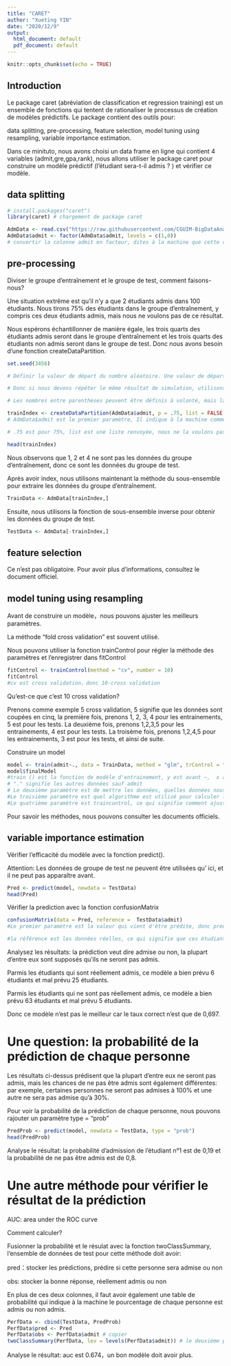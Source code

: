 ---
title: "CARET"
author: "Xueting YIN"
date: "2020/12/9"
output:
  html_document: default
  pdf_document: default
---

```{r setup, include=FALSE}
knitr::opts_chunk$set(echo = TRUE)
```
## Introduction
Le package caret (abréviation de classification et regression training) est un ensemble de fonctions qui tentent de rationaliser le processus de création de modèles prédictifs. Le package contient des outils pour:

data splitting, pre-processing, feature selection, model tuning using resampling, variable importance estimation.

Dans ce minituto, nous avons choisi un data frame en ligne qui contient 4 variables (admit,gre,gpa,rank), nous allons utiliser le package caret pour construire un modèle prédictif (l'étudiant sera-t-il admis ? ) et vérifier ce modèle.

## data splitting
```{r message=FALSE, warning=FALSE, paged.print=FALSE}
# install.packages("caret")
library(caret) # chargement de package caret
```

```{r}
AdmData <- read.csv("https://raw.githubusercontent.com/CGUIM-BigDataAnalysis/BigDataCGUIM/master/binary.csv")  # lire le fichier csv en ligne et mettre dans AdmData
AdmData$admit <- factor(AdmData$admit, levels = c(1,0))
# convertir la colonne admit en facteur, dites à la machine que cette colonne n'est pas des données numériques, mais des données de catégorie，levels est le niveau de facteur，1 pour positive, 0 pour négative
```

## pre-processing
Diviser le groupe d'entraînement et le groupe de test, comment faisons-nous? 

Une situation extrême est qu'il n'y a que 2 étudiants admis dans  100 étudiants. Nous tirons 75% des étudiants dans le groupe d'entraînement, y compris ces deux étudiants admis, mais nous ne voulons pas de ce résultat.

Nous espérons échantillonner de manière égale, les trois quarts des étudiants admis seront dans le groupe d'entraînement et les trois quarts des étudiants non admis seront dans le groupe de test. Donc nous avons besoin d'une fonction createDataPartition.

```{r}
set.seed(3456)

# Définir la valeur de départ du nombre aléatoire. Une valeur de départ spécifique peut générer une séquence pseudo-aléatoire spécifique. Le but principal de cette fonction est de rendre notre simulation reproductible, car nous devons souvent prendre des nombres aléatoires, mais si nous l'exécutons à nouveau, le résultat est différent. 

# Donc si nous devons répéter le même résultat de simulation, utilisons la fonction set.seed ().

# Les nombres entre parenthèses peuvent être définis à volonté, mais la partie décimale n'est pas valide. Tant que les nombres entre parenthèses sont identiques, le résultat du traitement aléatoire sera le même.
```

```{r}
trainIndex <- createDataPartition(AdmData$admit, p = .75, list = FALSE, times = 1)
# AdmData$admit est le premier paramètre, Il indique à la machine comment échantillonner. Les personnes dont l'admission est 1, prennent 75%, est 0 prennent également 75%.

# .75 est pour 75%, list est une liste renvoyée, nous ne la voulons pas, times est pour échantionner combien de fois
```

```{r}
head(trainIndex)
```
Nous observons que 1, 2 et 4 ne sont pas les données du groupe d'entraînement, donc ce sont les données du groupe de test.

Après avoir index, nous utilisons maintenant la méthode du sous-ensemble pour extraire les données du groupe d'entraînement.

```{r}
TrainData <- AdmData[trainIndex,]
```
Ensuite, nous utilisons la fonction de sous-ensemble inverse pour obtenir les données du groupe de test. 

```{r}
TestData <- AdmData[-trainIndex,]
```
## feature selection
Ce n'est pas obligatoire. Pour avoir plus d'informations, consultez le document officiel. 

## model tuning using resampling

Avant de construire un modèle，nous pouvons ajuster les meilleurs paramètres.

La méthode "fold cross validation" est souvent utilisé.

Nous pouvons utiliser la fonction trainControl pour régler la méthode des paramètres et l'enregistrer dans fitControl

```{r, results="hide"}
fitControl <- trainControl(method = "cv", number = 10)
fitControl
#cv est cross validation，donc 10-cross validation
```

Qu'est-ce que c'est 10 cross validation?

Prenons comme exemple 5 cross validation, 5 signifie que les données sont coupées en cinq, la première fois, prenons 1, 2, 3, 4 pour les entrainements, 5 est pour les tests.  La deuxième fois, prenons 1,2,3,5 pour les entrainements, 4 est pour les tests. La troisème fois, prenons 1,2,4,5 pour les entrainements, 3 est pour les tests, et ainsi de suite. 

Construire un model
```{r}
model <- train(admit~., data = TrainData, method = "glm", trControl = fitControl)
model$finalModel
#train () est la fonction de modèle d'entrainement, y est avant ~,  x à l'arrière de ~. y indique si l'élève sera admis, et x indique quelle prédiction est utilisée. 
# "." signifie les autres données sauf admit
# Le deuxième paramètre est de mettre les données, quelles données nous utilisons.
#Le troisième paramètre est quel algorithme est utilisé pour calculer le modèle
#Le quatrième paramètre est traincontrol, ce qui signifie comment ajuster les paramètres
```
Pour savoir les méthodes, nous pouvons consulter les documents officiels. 

## variable importance estimation

Vérifier l'efficacité du modèle avec la fonction predict(). 

Attention: Les données de groupe de test ne peuvent être utilisées qu' ici, et il ne peut pas apparaître avant.

```{r}
Pred <- predict(model, newdata = TestData)
head(Pred)
```

Vérifier la prediction avec la fonction confusionMatrix
```{r}
confusionMatrix(data = Pred, reference =  TestData$admit)
#Le premier paramètre est la valeur qui vient d'être prédite, donc pred est un vecteur 0-1 que nous avons vu tout à l'heure.

#la référence est les données réelles, ce qui signifie que ces étudiants seront vraiment admis ou non, et les données sont stockées dans TestData$admit.
```
Analysez les résultats: la prédiction veut dire admise ou non, la plupart d'entre eux sont supposés qu'ils ne seront pas admis.

Parmis les étudiants qui sont réellement admis, ce modèle a bien prévu 6 étudiants et mal prévu 25 étudiants. 

Parmis les étudiants qui ne sont pas réellement admis, ce modèle a bien prévu 63 étudiants et mal prévu 5 étudiants.

Donc ce modèle n'est pas le meilleur car le taux correct n'est que de 0,697.

# Une question: la probabilité de la prédiction de chaque personne

Les résultats ci-dessus prédisent que la plupart d'entre eux ne seront pas admis, mais les chances de ne pas être admis sont également différentes: par exemple, certaines personnes ne seront pas admises à 100% et une autre ne sera pas admise qu'à 30%.


Pour voir la probabilité de la prédiction de chaque personne, nous pouvons rajouter un paramètre type = "prob"

```{r}
PredProb <- predict(model, newdata = TestData, type = "prob")
head(PredProb)
```

Analyse le résultat: la probabilité d'admission de l'étudiant n°1 est de 0,19 et la probabilité de ne pas être admis est de 0,8.

# Une autre méthode pour vérifier le résultat de la prédiction

AUC: area under the ROC curve

Comment calculer? 

Fusionner la probabilité et le résulat avec la fonction twoClassSummary, 
l'ensemble de données de test pour cette méthode doit avoir:

pred：stocker les prédictions, prédire si cette personne sera admise ou non

obs: stocker la bonne réponse, réellement admis ou non

En plus de ces deux colonnes, il faut avoir également une table de probabilité qui indique à la machine le pourcentage de chaque personne est admis ou non admis. 

```{r}
PerfData <- cbind(TestData, PredProb) 
PerfData$pred <- Pred
PerfData$obs <- PerfData$admit # copier
twoClassSummary(PerfData, lev = levels(PerfData$admit)) # le deuxième paramètre lev n'est pas obligatoire，c'est pour dire à la machine dans PerfData, 1 signifie admis, 0 signifie non admis
```
Analyse le résultat: auc est 0.674，un bon modèle doit avoir plus. 








